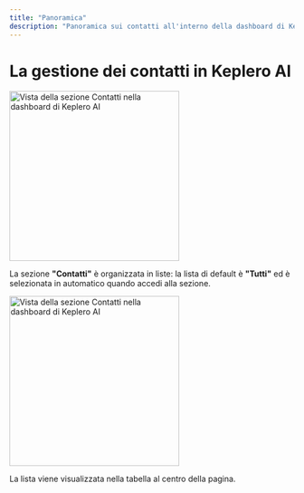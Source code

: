 ```yaml
---
title: "Panoramica"
description: "Panoramica sui contatti all'interno della dashboard di Keplero AI"
---
```


# La gestione dei contatti in Keplero AI

<Frame>
  <img
    src="/images/dashboard/contatti/contatti-1.png"
    alt="Vista della sezione Contatti nella dashboard di Keplero AI"
    noZoom
    height="300"
    className="rounded-lg"
  />
</Frame>

La sezione **"Contatti"** è organizzata in liste: la lista di default è **"Tutti"** ed è selezionata in automatico quando accedi alla sezione.

<Frame>
  <img
    src="/images/dashboard/contatti/contatti-2.png"
    alt="Vista della sezione Contatti nella dashboard di Keplero AI"
    noZoom
    height="300"
    className="rounded-lg"
  />
</Frame>

La lista viene visualizzata nella tabella al centro della pagina.